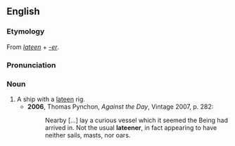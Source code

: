 ==English==
===Etymology===
From ''[[lateen]]'' + ''[[-er]]''.

===Pronunciation===
{{IPA|/læˈtiːnə/}}

===Noun===
{{en-noun}}

# A ship with a [[lateen]] rig.
#*'''2006''', Thomas Pynchon, ''Against the Day'', Vintage 2007, p. 282:
#*:Nearby [...] lay a curious vessel which it seemed the Being had arrived in.  Not the usual '''lateener''', in fact appearing to have neither sails, masts, nor oars.
